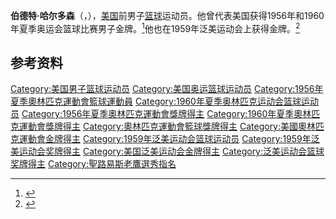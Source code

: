 {{NoteTA|G1=Sports}}
{{short description|American basketball player}}
{{Infobox basketball biography
| name            = 伯德特·哈爾多森<br >Burdette Haldorson
| image           = Burdette Haldorson.jpg
| width           = 250px
| caption         = 
| position        = [[前鋒_(籃球)|前鋒]]
| height_ft       = 6
| height_in       = 9
| weight_lb       = 225
| number          = 22
| birth_date      = {{Birth date and age|mf=yes|1934|1|12}}
| birth_place     = {{flag|明尼蘇達州}}[[奧斯汀_(明尼蘇達州)|奧斯汀]]
| nationality     = {{USA}}
| high_school     = [[Austin_High_School_(Austin,_Minnesota)|Austin]] (Austin, Minnesota)
| college         = [[科羅拉多大學|科羅拉多大學]] (1951–1955)
| draft_year      = 1955
| draft_round     = 4
| draft_pick      = 23
| draft_team      = [[亞特蘭大老鷹|聖路易斯老鷹]]
| career_start    = 
| career_end      = 
| years1          = 1955
| team1           = [[Luckett-Nix_Clippers|Luckett-Nix Clippers]]
| years2          = 1955–1960
| team2           = [[Phillips_66ers|Phillips 66ers]]
| highlights      = 
* 2x First-team All-[[Big_Eight_Conference|Big Seven]] (1954, 1955)
* 4x [[AAU_Men's_Basketball_All-Americans|AAU All-American]] (1955, 1956, 1958, 1959)
* No. 22 [[Colorado_Buffaloes_men's_basketball#Retired_jerseys|retired by Colorado Buffaloes]]
|medaltemplates=
{{MedalSport|Men's [[Basketball|Basketball]]}}
{{MedalCountry|the {{bk|United States}} }}
{{MedalCompetition|[[Basketball_at_the_Summer_Olympics|Summer Olympic Games]]}}
{{MedalGold| [[Basketball_at_the_1956_Summer_Olympics|1956 Melbourne]] | [[1956_United_States_men's_Olympic_basketball_team|Team competition]]}}
{{MedalGold| [[Basketball_at_the_1960_Summer_Olympics|1960 Rome]] | [[1960_United_States_men's_Olympic_basketball_team|Team competition]]}}
{{MedalCompetition|[[Basketball_at_the_Pan_American_Games|Pan American Games]]}}
{{MedalGold  | [[Basketball_at_the_1959_Pan_American_Games|1959 Chicago]] | }}
}}

'''伯德特·哈尔多森'''（{{lang-en|Burdette Haldorson}}，{{bd|1934年|1月12日||}}），[[美国|美国]]前男子[[篮球|篮球]]运动员。他曾代表美国获得1956年和1960年夏季奥运会篮球比赛男子金牌。<ref>{{Cite web|title=Burdette HALDORSON|url=https://www.olympic.org/burdette-haldorson|accessdate=2021-04-08|work=International Olympic Committee|archive-date=2020-05-19|archive-url=https://web.archive.org/web/20200519190705/https://www.olympic.org/burdette-haldorson|dead-url=no}}</ref>他也在1959年泛美运动会上获得金牌。<ref>{{cite web|url=https://www.olympedia.org/athletes/6244|title=Burdette Haldorson|work=Olympedia|accessdate=2021-04-09|archive-date=2020-06-05|archive-url=https://web.archive.org/web/20200605180244/https://www.olympedia.org/athletes/6244|dead-url=no}}</ref>

== 参考资料 ==
{{reflist}}

{{1956年夏季奥运会美国男子篮球阵容}}
{{1960年夏季奥运会美国男子篮球阵容}}

{{Authority control}}
{{DEFAULTSORT:Haldorson, Burdette}}
[[Category:美国男子篮球运动员|Category:美国男子篮球运动员]]
[[Category:美国奥运篮球运动员|Category:美国奥运篮球运动员]]
[[Category:1956年夏季奧林匹克運動會籃球運動員|Category:1956年夏季奧林匹克運動會籃球運動員]]
[[Category:1960年夏季奥林匹克运动会篮球运动员|Category:1960年夏季奥林匹克运动会篮球运动员]]
[[Category:1956年夏季奧林匹克運動會獎牌得主|Category:1956年夏季奧林匹克運動會獎牌得主]]
[[Category:1960年夏季奧林匹克運動會獎牌得主|Category:1960年夏季奧林匹克運動會獎牌得主]]
[[Category:奧林匹克運動會籃球獎牌得主|Category:奧林匹克運動會籃球獎牌得主]]
[[Category:美國奧林匹克運動會金牌得主|Category:美國奧林匹克運動會金牌得主]]
[[Category:1959年泛美运动会篮球运动员|Category:1959年泛美运动会篮球运动员]]
[[Category:1959年泛美运动会奖牌得主|Category:1959年泛美运动会奖牌得主]]
[[Category:美国泛美运动会金牌得主|Category:美国泛美运动会金牌得主]]
[[Category:泛美运动会篮球奖牌得主|Category:泛美运动会篮球奖牌得主]]
[[Category:聖路易斯老鷹選秀指名|Category:聖路易斯老鷹選秀指名]]